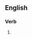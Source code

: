 ==English==

===Verb===
{{head|en|verb form}}

# {{present participle of|pass away|lang=en|nocat=1}}